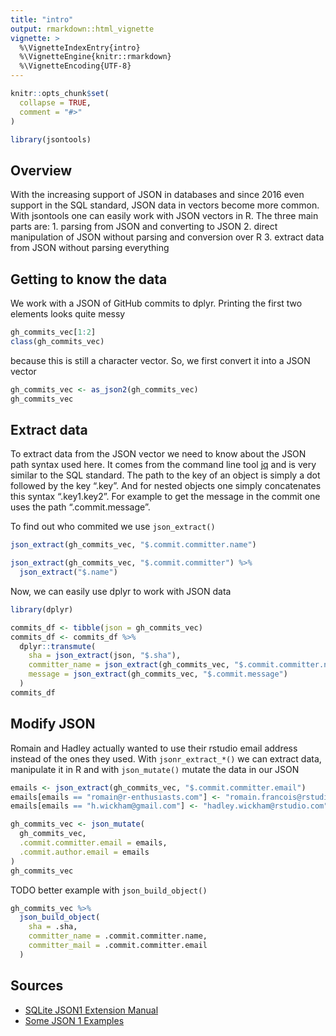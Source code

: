 ```yaml
---
title: "intro"
output: rmarkdown::html_vignette
vignette: >
  %\VignetteIndexEntry{intro}
  %\VignetteEngine{knitr::rmarkdown}
  %\VignetteEncoding{UTF-8}
---
```


```r
knitr::opts_chunk$set(
  collapse = TRUE,
  comment = "#>"
)
```

```r
library(jsontools)
```

## Overview

With the increasing support of JSON in databases and since 2016 even support 
in the SQL standard, JSON data in vectors become more common. With jsontools
one can easily work with JSON vectors in R. 
The three main parts are:
1. parsing from JSON and converting to JSON
2. direct manipulation of JSON without parsing and conversion over R
3. extract data from JSON without parsing everything


## Getting to know the data

We work with a JSON of GitHub commits to dplyr. Printing the first two elements
looks quite messy

```r
gh_commits_vec[1:2]
class(gh_commits_vec)
```

because this is still a character vector. So, we first convert it into a JSON
vector

```r
gh_commits_vec <- as_json2(gh_commits_vec)
gh_commits_vec
```

<!-- This looks better but is still a bit messy. To get a quick overview we use -->
<!-- `json_glimpse()` -->

<!-- ```{r} -->
<!-- json_glimpse(gh_commits_vec[2]) -->
<!-- ``` -->

## Extract data

To extract data from the JSON vector we need to know about the JSON path syntax
used here. It comes from the command line tool [jq](https://stedolan.github.io/jq/)
and is very similar to the SQL standard.
The path to the key of an object is simply a dot followed by the key ".key".
And for nested objects one simply concatenates this syntax ".key1.key2". For
example to get the message in the commit one uses the path ".commit.message".

To find out who commited we use `json_extract()`

```r
json_extract(gh_commits_vec, "$.commit.committer.name")
```

```r
json_extract(gh_commits_vec, "$.commit.committer") %>% 
  json_extract("$.name")
```


Now, we can easily use dplyr to work with JSON data

```r
library(dplyr)

commits_df <- tibble(json = gh_commits_vec)
commits_df <- commits_df %>% 
  dplyr::transmute(
    sha = json_extract(json, "$.sha"),
    committer_name = json_extract(gh_commits_vec, "$.commit.committer.name"),
    message = json_extract(gh_commits_vec, "$.commit.message")
  )
commits_df
```

## Modify JSON

Romain and Hadley actually wanted to use their rstudio email address instead
of the ones they used. With `jsonr_extract_*()` we can extract data, manipulate
it in R and with `json_mutate()` mutate the data in our JSON

```r
emails <- json_extract(gh_commits_vec, "$.commit.committer.email")
emails[emails == "romain@r-enthusiasts.com"] <- "romain.francois@rstudio.com"
emails[emails == "h.wickham@gmail.com"] <- "hadley.wickham@rstudio.com"

gh_commits_vec <- json_mutate(
  gh_commits_vec,
  .commit.committer.email = emails,
  .commit.author.email = emails
)
gh_commits_vec
```


TODO better example with `json_build_object()`

```r
gh_commits_vec %>% 
  json_build_object(
    sha = .sha,
    committer_name = .commit.committer.name,
    committer_mail = .commit.committer.email
  )
```


<!-- ## Comparing JSON vectors -->

<!-- Checking if two JSONs are equal can be done with `json_equal()`. In the -->
<!-- comparison -->

<!-- * the formatting is ignored, i.e. it doesn't matter whether one JSON is minified -->
<!-- while the other is not -->
<!-- * and the order of keys doesn't matter. This is useful for example when -->
<!-- comparing a locally constructed JSON with one Postgres because Postgres sorts -->
<!-- the JSON when storing it. -->

<!-- ```{r} -->
<!-- x <- new_json2('{"a": {"x": 1, "y": 2}}') -->
<!-- x2 <- new_json2('{"a": { -->
<!--      "y": 2, -->
<!--      "x": 1 -->
<!--     } -->
<!--   }' -->
<!-- ) -->

<!-- json_equal(x, x2) -->
<!-- ``` -->


## Sources

* [SQLite JSON1 Extension Manual](https://www.sqlite.org/json1.html)
* [Some JSON 1 Examples](http://blog.benjamin-encz.de/post/sqlite-one-to-many-json1-extension/)
